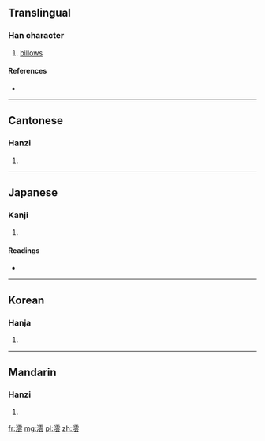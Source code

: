 ==Translingual==

===Han character===
{{Han char|rn=85|rad=水|as=12|sn=15|four=3113<sub>1</sub>|canj=水一月戈 (EMBI)}}

# [[billows]]

====References====
* {{Han ref|kx=0652.060|dkj=18334|dj=1062.080|hdz=31739.010|uh=6F90|ud=28560|bh=E658|bd=58968}}

----

==Cantonese==

===Hanzi===
{{yue-hanzi|jyut=|y=wan4}}

# {{defn|lang=yue|sort=水12}}

----

==Japanese==

===Kanji===
{{ja-kanji|grade=|rs=水12}}

# {{defn|lang=ja|sort=水12}}

====Readings====
* {{ja-readings|on=[[うん]] (un)|kun=}}

----

==Korean==

===Hanja===
{{ko-hanja|hangeul=운|eumhun=|rv=un|mr=un|y=wun}}

# {{defn|lang=ko|sort=水12}}

----

==Mandarin==

===Hanzi===
{{cmn-hanzi|pin=[[yún]] ([[yun2]])|wg=yün<sup>2</sup>}}

# {{defn|lang=cmn|sort=水12}}

[[fr:澐]]
[[mg:澐]]
[[pl:澐]]
[[zh:澐]]